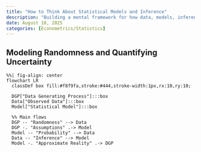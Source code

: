 ```yaml
---
title: "How to Think About Statistical Models and Inference"
description: "Building a mental framework for how data, models, inference, and probability come together."
date: August 10, 2025
categories: [Econometrics/Statistics]
---
```


## Modeling Randomness and Quantifying Uncertainty

```mermaid
%%| fig-align: center
flowchart LR
  classDef box fill:#f8f9fa,stroke:#444,stroke-width:1px,rx:10,ry:10;

  DGP["Data Generating Process"]:::box
  Data["Observed Data"]:::box
  Model["Statistical Model"]:::box

  %% Main flows
  DGP -- "Randomness" --> Data
  DGP -. "Assumptions" .-> Model
  Model -- "Probability" --> Data
  Data -- "Inference" --> Model
  Model -. "Approximate Reality" .-> DGP
```
